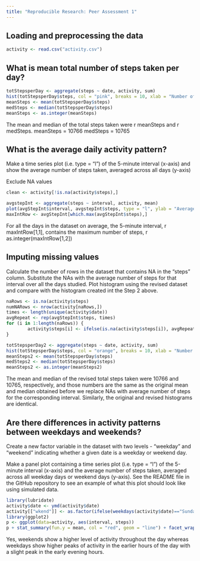 ```yaml
---
title: "Reproducible Research: Peer Assessment 1"
---
```



## Loading and preprocessing the data

```r
activity <- read.csv("activity.csv")
```

## What is mean total number of steps taken per day?

```r
totStepsperDay <- aggregate(steps ~ date, activity, sum)
hist(totStepsperDay$steps, col = "pink", breaks = 10, xlab = "Number of steps taken per day", main = "Histogram of Steps Taken Per Day")
meanSteps <- mean(totStepsperDay$steps)
medSteps <- median(totStepsperDay$steps)
meanSteps <- as.integer(meanSteps)
```

The mean and median of the total steps taken were r meanSteps and r medSteps.
meanSteps = 10766
medSteps = 10765

## What is the average daily activity pattern?

Make a time series plot (i.e. type = "l") of the 5-minute interval (x-axis) and show the average number of steps taken, averaged across all days (y-axis)

Exclude NA values

```r
clean <- activity[!is.na(activity$steps),]
```

```r
avgstepInt <- aggregate(steps ~ interval, activity, mean)
plot(avgStepInt$interval, avgstepInt$steps, type = "l", ylab = "Average Number of Steps", xlab = "5-minute Interval", main = "Average Number of Steps Taken in 5-Minute Intervals")
maxIntRow <- avgStepInt[which.max(avgStepInt$steps),]
```

For all the days in the dataset on average, the 5-minute interval, r maxIntRow[1,1], contains the maximum number of steps, r as.integer(maxIntRow[1,2])

## Imputing missing values

Calculate the number of rows in the dataset that contains NA in the "steps" column. Substitute the NAs with the average number of steps for that interval over all the days studied. Plot histogram using the revised dataset and compare with the histogram created int the Step 2 above.

```r
naRows <- is.na(activity$steps)
numNARows <- nrow(activity[naRows,])
times <- length(unique(activity$date))
avgRepeat <- rep(avgStepInt$steps, times)
for (i in 1:length(naRows)) {
        activity$steps[i] <- ifelse(is.na(activity$steps[i]), avgRepeat[i], activity$steps[i])
}

totStepsperDay2 <- aggregate(steps ~ date, activity, sum)
hist(totStepsperDay$steps, col = "orange", breaks = 10, xlab = "Number of steps taken per day", main = "Histogram of Steps Taken Per Day - Revised")
meanSteps2 <- mean(totStepsperDay$steps)
medSteps2 <- median(totStepsperDay$steps)
meanSteps2 <- as.integer(meanSteps2)
```

The mean and median of the revised total steps taken were 10766 and 10765, respectively, and those numbers are the same as the original mean and median obtained before we replace NAs with average number of steps for the corresponding interval. Similarly, the original and revised histograms are identical.

## Are there differences in activity patterns between weekdays and weekends?

Create a new factor variable in the dataset with two levels - "weekday" and "weekend" indicating whether a given date is a weekday or weekend day.

Make a panel plot containing a time series plot (i.e. type = "l") of the 5-minute interval (x-axis) and the average number of steps taken, averaged across all weekday days or weekend days (y-axis). See the README file in the GitHub repository to see an example of what this plot should look like using simulated data.

```r

library(lubridate)
activity$date <- ymd(activity$date)
activity[["wkend"]] <- as.factor(ifelse(weekdays(activity$date)=="Sunday"|weekdays(activity$date)=="Saturday", "weekend","weekday"))
library(ggplot2)
p <- ggplot(data=activity, aes(interval, steps))
p + stat_summary(fun.y = mean, col = "red", geom = "line") + facet_wrap(~ wkend) + ggtitle("Average Number of Steps Taken in 5-Minute Intervals")

```

Yes, weekends show a higher level of activity throughout the day whereas weekdays show higher peaks of activity in the earlier hours of the day with a slight peak in the early evening hours.

